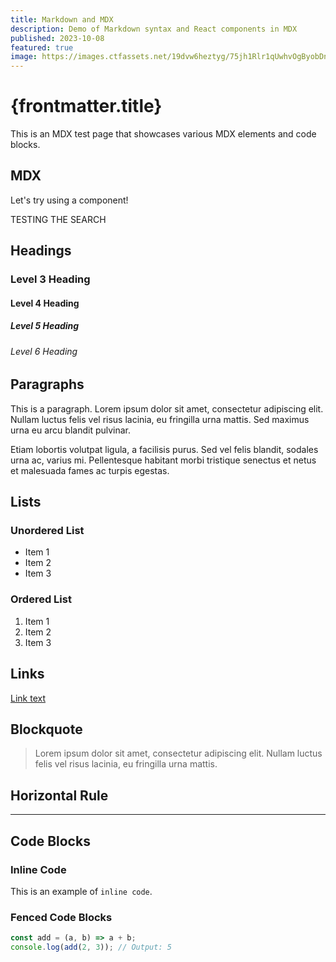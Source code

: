 ```yaml
---
title: Markdown and MDX
description: Demo of Markdown syntax and React components in MDX
published: 2023-10-08
featured: true
image: https://images.ctfassets.net/19dvw6heztyg/75jh1Rlr1qUwhvOgByobDn/7489b088b8c0e6565a9371baa6a1c937/community-platforms.jpeg?w=1440&q=75
---
```


# {frontmatter.title}

This is an MDX test page that showcases various MDX elements and code blocks.

## MDX

Let's try using a component!

TESTING THE SEARCH


<Counter />

## Headings

### Level 3 Heading

#### Level 4 Heading

##### Level 5 Heading

###### Level 6 Heading

## Paragraphs

This is a paragraph. Lorem ipsum dolor sit amet, consectetur adipiscing elit. Nullam luctus felis vel risus lacinia, eu fringilla urna mattis. Sed maximus urna eu arcu blandit pulvinar.

Etiam lobortis volutpat ligula, a facilisis purus. Sed vel felis blandit, sodales urna ac, varius mi. Pellentesque habitant morbi tristique senectus et netus et malesuada fames ac turpis egestas.

## Lists

### Unordered List

- Item 1
- Item 2
- Item 3

### Ordered List

1. Item 1
2. Item 2
3. Item 3

## Links

[Link text](https://example.com)

## Blockquote

> Lorem ipsum dolor sit amet, consectetur adipiscing elit. Nullam luctus felis vel risus lacinia, eu fringilla urna mattis.

## Horizontal Rule

---

## Code Blocks

### Inline Code

This is an example of `inline code`.

### Fenced Code Blocks

```javascript
const add = (a, b) => a + b;
console.log(add(2, 3)); // Output: 5
```
